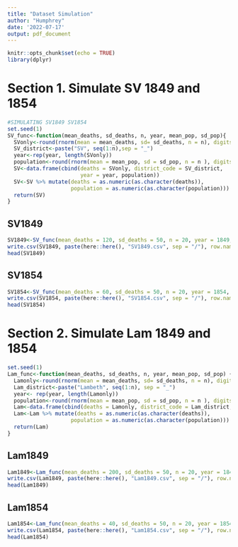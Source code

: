 ```yaml
---
title: "Dataset Simulation"
author: "Humphrey"
date: '2022-07-17'
output: pdf_document
---
```


```r
knitr::opts_chunk$set(echo = TRUE)
library(dplyr)
```

# Section 1. Simulate SV 1849 and 1854

```r
#SIMULATING SV1849 SV1854
set.seed(1)
SV_func<-function(mean_deaths, sd_deaths, n, year, mean_pop, sd_pop){
  SVonly<-round(rnorm(mean = mean_deaths, sd= sd_deaths, n = n), digits = 0)
  SV_district<-paste("SV", seq(1:n),sep = "_")
  year<-rep(year, length(SVonly))
  population<-round(rnorm(mean = mean_pop, sd = sd_pop, n = n ), digits = 0) + SVonly*10
  SV<-data.frame(cbind(deaths = SVonly, district_code = SV_district,
                       year = year, population))
  SV<-SV %>% mutate(deaths = as.numeric(as.character(deaths)),
                    population = as.numeric(as.character(population)))
  return(SV)
}
```

## SV1849

```r
SV1849<-SV_func(mean_deaths = 120, sd_deaths = 50, n = 20, year = 1849, mean_pop = 8045,sd_pop = 1000)
write.csv(SV1849, paste(here::here(), "SV1849.csv", sep = "/"), row.names = FALSE)
head(SV1849)
```

## SV1854

```r
SV1854<-SV_func(mean_deaths = 60, sd_deaths = 50, n = 20, year = 1854, mean_pop = 8045,sd_pop = 1000)
write.csv(SV1854, paste(here::here(), "SV1854.csv", sep = "/"), row.names = FALSE)
head(SV1854)
```


# Section 2. Simulate Lam 1849 and 1854

```r
set.seed(1)
Lam_func<-function(mean_deaths, sd_deaths, n, year, mean_pop, sd_pop) {
  Lamonly<-round(rnorm(mean = mean_deaths, sd= sd_deaths, n = n), digits = 0)
  Lam_district<-paste("Lambeth", seq(1:n), sep = "_")
  year<- rep(year, length(Lamonly))
  population<-round(rnorm(mean = mean_pop, sd = sd_pop, n = n ), digits = 0) + Lamonly*15
  Lam<-data.frame(cbind(deaths = Lamonly, district_code = Lam_district, year = year, population))
  Lam<-Lam %>% mutate(deaths = as.numeric(as.character(deaths)),
                    population = as.numeric(as.character(population)))
  return(Lam)
}
```

## Lam1849

```r
Lam1849<-Lam_func(mean_deaths = 200, sd_deaths = 50, n = 20, year = 1849, mean_pop = 9045,sd_pop = 1200)
write.csv(Lam1849, paste(here::here(), "Lam1849.csv", sep = "/"), row.names = FALSE)
head(Lam1849)
```

## Lam1854

```r
Lam1854<-Lam_func(mean_deaths = 40, sd_deaths = 50, n = 20, year = 1854, mean_pop = 9045,sd_pop = 1200)
write.csv(Lam1854, paste(here::here(), "Lam1854.csv", sep = "/"), row.names = FALSE)
head(Lam1854)

```
